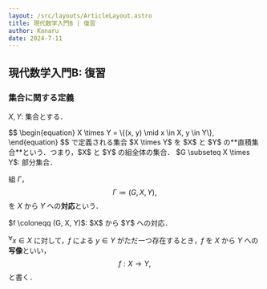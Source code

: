 ```yaml
---
layout: /src/layouts/ArticleLayout.astro
title: 現代数学入門B | 復習
author: Kanaru
date: 2024-7-11
---
```



## 現代数学入門B: 復習

### 集合に関する定義

$X, Y$: 集合とする．

<Define title="直積集合" rate={2}>
  $$
  \begin{equation}
    X \times Y = \{(x, y) \mid x \in X, y \in Y\},
  \end{equation}
  $$
  で定義される集合 $X \times Y$ を $X$ と $Y$ の**直積集合**という．つまり，$X$ と $Y$ の組全体の集合．
</Define>

<Define title="対応" rate={1}>
  $G \subseteq X \times Y$: 部分集合．
  
  組 $\Gamma$，
  $$
  \begin{equation}
    \Gamma \coloneqq (G, X, Y),
  \end{equation}
  $$
  を $X$ から $Y$ への**対応**という．
</Define>

<Define title="写像" rate={3}>
  $f \coloneqq (G, X, Y)$: $X$ から $Y$ への対応．
  
  $^\forall{x} \in X$ に対して，$f$ による $y \in Y$ がただ一つ存在するとき，$f$ を $X$ から $Y$ への**写像**といい，
  $$
  \begin{equation}
    f: X \to Y,
  \end{equation}
  $$
  と書く．
</Define>
